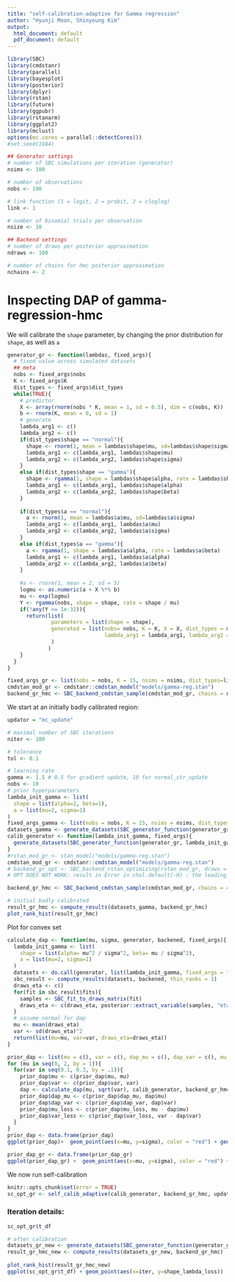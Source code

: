 ```yaml
---
title: "self-calibration-adaptive for Gamma regression"
author: "Hyunji Moon, Shinyoung Kim"
output:
  html_document: default
  pdf_document: default
---
```

```r
library(SBC)
library(cmdstanr)
library(parallel)
library(bayesplot)
library(posterior)
library(dplyr)
library(rstan)
library(future)
library(ggpubr)
library(rstanarm)
library(ggplot2)
library(mclust)
options(mc.cores = parallel::detectCores())
#set.seed(1984)
```

```R
## Generator settings
# number of SBC simulations per iteration (generator)
nsims <- 100

# number of observations
nobs <- 100

# link function (1 = logit, 2 = probit, 3 = cloglog)
link <- 1

# number of binomial trials per observation
nsize <- 10

## Backend settings
# number of draws per posterior approximation 
ndraws <- 100

# number of chains for hmc posterior approximation
nchains <- 2
```

# Inspecting DAP of gamma-regression-hmc

We will calibrate the `shape` parameter, by changing the prior distribution for `shape`, as well as `a`

```R
generator_gr <- function(lambdas, fixed_args){
  # fixed value across simulated datasets
  ## meta
  nobs <- fixed_args$nobs
  K <- fixed_args$K
  dist_types <- fixed_args$dist_types
  while(TRUE){
    # predictor
    X <- array(rnorm(nobs * K, mean = 1, sd = 0.5), dim = c(nobs, K))
    b <- rnorm(K, mean = 0, sd = 1)
    # generate
    lambda_arg1 <- c()
    lambda_arg2 <- c()
    if(dist_types$shape == "normal"){
      shape <- rnorm(1, mean = lambdas$shape$mu, sd=lambdas$shape$sigma)
      lambda_arg1 <- c(lambda_arg1, lambdas$shape$mu)
      lambda_arg2 <- c(lambda_arg2, lambdas$shape$sigma)
    }
    else if(dist_types$shape == "gamma"){
      shape <- rgamma(1, shape = lambdas$shape$alpha, rate = lambdas$shape$beta)
      lambda_arg1 <- c(lambda_arg1, lambdas$shape$alpha)
      lambda_arg2 <- c(lambda_arg2, lambdas$shape$beta)
    }
    
    if(dist_types$a == "normal"){
      a <- rnorm(1, mean = lambdas$a$mu, sd=lambdas$a$sigma)
      lambda_arg1 <- c(lambda_arg1, lambdas$a$mu)
      lambda_arg2 <- c(lambda_arg2, lambdas$a$sigma)
    }
    else if(dist_types$a == "gamma"){
      a <- rgamma(1, shape = lambdas$a$alpha, rate = lambdas$a$beta)
      lambda_arg1 <- c(lambda_arg1, lambdas$a$alpha)
      lambda_arg2 <- c(lambda_arg2, lambdas$a$beta)
    }
    
    #a <- rnorm(1, mean = 2, sd = 5)
    logmu <- as.numeric(a + X %*% b)
    mu <- exp(logmu)
    Y <- rgamma(nobs, shape = shape, rate = shape / mu)
    if(!any(Y <= 1e-32)){
      return(list(
              parameters = list(shape = shape),
              generated = list(nobs= nobs, K = K, X = X, dist_types = match(unlist(dist_types), c("normal", "gamma")), 
                               lambda_arg1 = lambda_arg1, lambda_arg2 = lambda_arg2, Y = Y)
              )
             )
    }
  }
}

fixed_args_gr <- list(nobs = nobs, K = 15, nsims = nsims, dist_types=list(shape="gamma", a="normal"))
cmdstan_mod_gr <- cmdstanr::cmdstan_model("models/gamma-reg.stan")
backend_gr_hmc <- SBC_backend_cmdstan_sample(cmdstan_mod_gr, chains = nchains, iter_sampling = ndraws / nchains) # thin = 10

```

We start at an initially badly calibrated region:

```R
updator = "mc_update"

# maximal number of SBC iterations
niter <- 100

# tolerance
tol <- 0.1

# learning rate
gamma <- 1.5 # 0.5 for gradient update, 10 for normal_str_update
nobs <- 10
# prior hyperparameters
lambda_init_gamma <- list(
  shape = list(alpha=2, beta=1),
  a = list(mu=2, sigma=1)
)
fixed_args_gamma <- list(nobs = nobs, K = 15, nsims = nsims, dist_types=list(shape="gamma", a="normal"))
datasets_gamma <- generate_datasets(SBC_generator_function(generator_gr, lambda_init_gamma, fixed_args_gamma), n_datasets = nsims)
calib_generator <- function(lambda_init_gamma, fixed_args){
  generate_datasets(SBC_generator_function(generator_gr, lambda_init_gamma, fixed_args), n_datasets = fixed_args_gamma$nsims)
}
#rstan_mod_gr <- stan_model("models/gamma-reg.stan")
cmdstan_mod_gr <- cmdstanr::cmdstan_model("models/gamma-reg.stan")
# backend_gr_opt <- SBC_backend_rstan_optimizing(rstan_mod_gr, draws = ndraws)
# OPT DOES NOT WORK: result in Error in chol.default(-H) : the leading minor of order 13 is not positive definite

backend_gr_hmc <- SBC_backend_cmdstan_sample(cmdstan_mod_gr, chains = 4, iter_sampling = ndraws / 4) # thin = 10

# initial badly calibrated
result_gr_hmc <- compute_results(datasets_gamma, backend_gr_hmc)
plot_rank_hist(result_gr_hmc)
```

Plot for convex set
```R
calculate_dap <- function(mu, sigma, generator, backened, fixed_args){
  lambda_init_gamma <- list(
    shape = list(alpha= mu^2 / sigma^2, beta= mu / sigma^2),
    a = list(mu=2, sigma=1)
  )
  datasets <- do.call(generator, list(lambda_init_gamma, fixed_args = fixed_args))
  sbc_result <- compute_results(datasets, backened, thin_ranks = 1)
  draws_eta <- c()
  for(fit in sbc_result$fits){
    samples <- SBC_fit_to_draws_matrix(fit)
    draws_eta <- c(draws_eta, posterior::extract_variable(samples, "eta"))
  }
  # assume normal for dap
  mu <- mean(draws_eta)
  var <- sd(draws_eta)^2
  return(list(mu=mu, var=var, draws_eta=draws_eta))
}

prior_dap <- list(mu = c(), var = c(), dap_mu = c(), dap_var = c(), mu_loss = c(), var_loss = c())
for (mu in seq(0, 2, by = 1)){
  for(var in seq(0.1, 0.3, by = .1)){
    prior_dap$mu <- c(prior_dap$mu, mu)
    prior_dap$var <- c(prior_dap$var, var)
    dap <- calculate_dap(mu, sqrt(var), calib_generator, backend_gr_hmc, fixed_args_gr)
    prior_dap$dap_mu <- c(prior_dap$dap_mu, dap$mu)
    prior_dap$dap_var <- c(prior_dap$dap_var, dap$var)
    prior_dap$mu_loss <- c(prior_dap$mu_loss, mu - dap$mu)
    prior_dap$var_loss <- c(prior_dap$var_loss, var - dap$var)
  }
}
prior_dap <- data.frame(prior_dap)
ggplot(prior_dap)+  geom_point(aes(x=mu, y=sigma), color = "red") + geom_point(aes(x=dap_mu, y = dap_sigma), color = "blue")

prior_dap_gr <- data.frame(prior_dap_gr)
ggplot(prior_dap_gr) +  geom_point(aes(x=mu, y=sigma), color = "red") + geom_point(aes(x=dap_mu, y = dap_sigma), color = "blue")
```
We now run self-calibration

```R
knitr::opts_chunk$set(error = TRUE)
sc_opt_gr <- self_calib_adaptive(calib_generator, backend_gr_hmc, updator, c("shape", "a"), lambda_init_gamma, nsims, gamma, tol, fixed_args = fixed_args_gamma)
```

### Iteration details:

```R
sc_opt_gr$t_df
```

```R
# after calibration
datasets_gr_new <- generate_datasets(SBC_generator_function(generator_gr, sc_opt_gr$lambda, fixed_args_gamma), n_datasets = fixed_args_gamma$nsims)
result_gr_hmc_new <- compute_results(datasets_gr_new, backend_gr_hmc)
    
plot_rank_hist(result_gr_hmc_new)
ggplot(sc_opt_gr$t_df) + geom_point(aes(x=iter, y=shape_lambda_loss))
```
